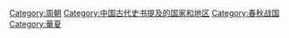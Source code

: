 {{Catnav|頁面分類|历史|各國歷史|中国历史|中国朝代|夏商周|周朝}}
{{Catnav|頁面分類|社会|政治|政治制度|政体|帝國|中国朝代|夏商周|周朝}}
{{Catnav|頁面分類|社会|政治|朝代|中国朝代|夏商周|周朝}}

{{catmore|诸侯|诸侯国}}

[[Category:周朝|Category:周朝]]
[[Category:中国古代史书提及的国家和地区|Category:中国古代史书提及的国家和地区]]
[[Category:春秋战国|Category:春秋战国]]
[[Category:華夏|Category:華夏]]